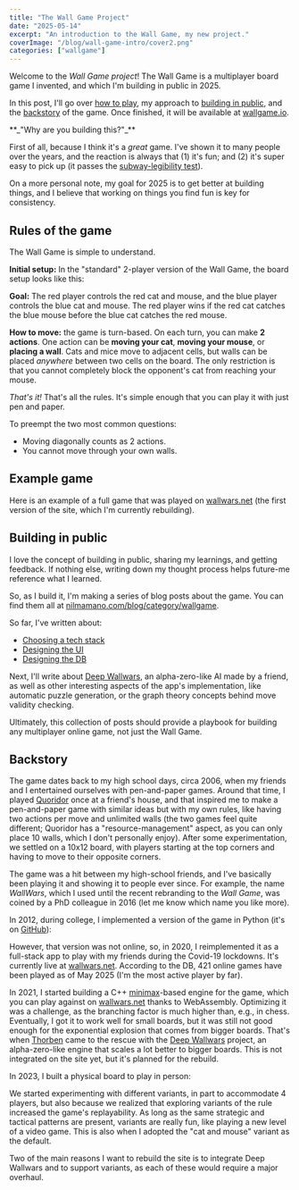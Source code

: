 ```yaml
---
title: "The Wall Game Project"
date: "2025-05-14"
excerpt: "An introduction to the Wall Game, my new project."
coverImage: "/blog/wall-game-intro/cover2.png"
categories: ["wallgame"]
---
```


Welcome to the _Wall Game project_! The Wall Game is a multiplayer board game I invented, and which I'm building in public in 2025.

In this post, I'll go over [how to play](#rules-of-the-game), my approach to [building in public](#building-in-public), and the [backstory](#backstory) of the game. Once finished, it will be available at [wallgame.io](https://wallgame.io).

<Callout>
  **_"Why are you building this?"_**

First of all, because I think it's a
_great_ game. I've shown it to many people over the years, and the reaction is
always that (1) it's fun; and (2) it's super easy to pick up (it passes the
[subway-legibility test](http://stfj.net/DesigningForSubwayLegibility/)).

On a more personal note, my goal for 2025 is to get better at building things,
and I believe that working on things you find fun is key for consistency.

</Callout>

<BlogVideo
  src="/blog/wall-game-intro/livegame.mp4"
  width="50%"
  caption="Time lapse of a 4-player game of the Wall Game."
/>

## Rules of the game

The Wall Game is simple to understand.

**Initial setup:** In the "standard" 2-player version of the Wall Game, the board setup looks like this:

<BlogImage
  src="/blog/wall-game-intro/setup.png"
  alt="The standard 2-player board."
  caption="The standard 2-player board."
  width="50%"
/>

**Goal:** The red player controls the red cat and mouse, and the blue player controls the blue cat and mouse. The red player wins if the red cat catches the blue mouse before the blue cat catches the red mouse.

**How to move:** the game is turn-based. On each turn, you can make **2 actions**. One action can be **moving your cat**, **moving your mouse**, or **placing a wall**. Cats and mice move to adjacent cells, but walls can be placed _anywhere_ between two cells on the board. The only restriction is that you cannot completely block the opponent's cat from reaching your mouse.

<BlogImage
  src="/blog/wall-game-intro/actions.png"
  alt="The actions you can make on each turn."
  caption="The actions you can make on each turn."
  width="100%"
/>

_That's it!_ That's all the rules. It's simple enough that you can play it with just pen and paper.

To preempt the two most common questions:

- Moving diagonally counts as 2 actions.
- You cannot move through your own walls.

## Example game

Here is an example of a full game that was played on [wallwars.net](https://wallwars.net) (the first version of the site, which I'm currently rebuilding).

<BlogVideo
  src="/blog/wall-game-intro/full_game.mp4"
  width="50%"
  caption="A game of the 'classic' variant, where there are no mice, and the goal is to get to the opposite corner first."
/>

## Building in public

I love the concept of building in public, sharing my learnings, and getting feedback.
If nothing else, writing down my thought process helps future-me reference what I learned.

So, as I build it, I'm making a series of blog posts about the game. You can find them all at [nilmamano.com/blog/category/wallgame](/blog/category/wallgame).

So far, I've written about:

- [Choosing a tech stack](/blog/2025-stack)
- [Designing the UI](/blog/wall-game-ui)
- [Designing the DB](/blog/wall-game-db)

Next, I'll write about [Deep Wallwars](https://github.com/t-troebst/Deep-Wallwars), an alpha-zero-like AI made by a friend, as well as other interesting aspects of the app's implementation, like automatic puzzle generation, or the graph theory concepts behind move validity checking.

Ultimately, this collection of posts should provide a playbook for building any multiplayer online game, not just the Wall Game.

## Backstory

The game dates back to my high school days, circa 2006, when my friends and I entertained ourselves with pen-and-paper games. Around that time, I played [Quoridor](https://en.wikipedia.org/wiki/Quoridor) once at a friend's house, and that inspired me to make a pen-and-paper game with similar ideas but with my own rules, like having two actions per move and unlimited walls (the two games feel quite different; Quoridor has a "resource-management" aspect, as you can only place 10 walls, which I don't personally enjoy). After some experimentation, we settled on a 10x12 board, with players starting at the top corners and having to move to their opposite corners.

The game was a hit between my high-school friends, and I've basically been playing it and showing it to people ever since. For example, the name _WallWars_, which I used until the recent rebranding to the _Wall Game_, was coined by a PhD colleague in 2016 (let me know which name you like more).

In 2012, during college, I implemented a version of the game in Python (it's on [GitHub](https://github.com/nmamano/WallWarsOld)):

<BlogImage
  src="/blog/wall-game-intro/python_version.png"
  alt="The 2012 Python implementation."
  caption="The 2012 Python implementation. Back then, I called the game 'Wall-e'."
  width="70%"
/>

However, that version was not online, so, in 2020, I reimplemented it as a full-stack app to play with my friends during the Covid-19 lockdowns. It's currently live at [wallwars.net](https://wallwars.net). According to the DB, 421 online games have been played as of May 2025 (I'm the most active player by far).

In 2021, I started building a C++ [minimax](https://en.wikipedia.org/wiki/Minimax)-based engine for the game, which you can play against on [wallwars.net](https://wallwars.net) thanks to WebAssembly. Optimizing it was a challenge, as the branching factor is much higher than, e.g., in chess. Eventually, I got it to work well for small boards, but it was still not good enough for the exponential explosion that comes from bigger boards. That's when [Thorben](https://github.com/t-troebst) came to the rescue with the [Deep Wallwars](https://github.com/t-troebst/Deep-Wallwars) project, an alpha-zero-like engine that scales a lot better to bigger boards. This is not integrated on the site yet, but it's planned for the rebuild.

In 2023, I built a physical board to play in person:

<BlogImage
  src="/blog/wall-game-intro/physical_board.png"
  alt="The physical board."
  width="80%"
/>

We started experimenting with different variants, in part to accommodate 4 players, but also because we realized that exploring variants of the rule increased the game's replayability. As long as the same strategic and tactical patterns are present, variants are really fun, like playing a new level of a video game. This is also when I adopted the "cat and mouse" variant as the default.

Two of the main reasons I want to rebuild the site is to integrate Deep Wallwars and to support variants, as each of these would require a major overhaul.
